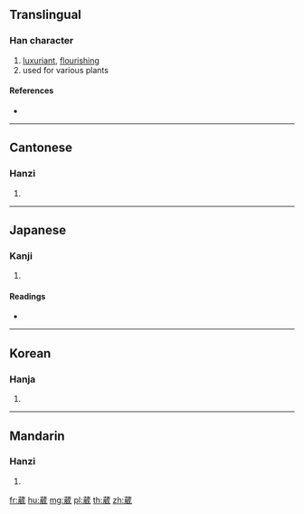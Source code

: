 {{character info/new}}
==Translingual==

===Han character===
{{Han char|rn=140|rad=艸|as=09|sn=15|four=44253|canj=TIHV}}

# [[luxuriant]], [[flourishing]]
# used for various plants

====References====
* {{Han ref|kx=1046.180|dkj=31456|dj=1507.160|hdz=53245.090|uh=8473|ud=33907|bh=DFBB|bd=57275}}

----

==Cantonese==

===Hanzi===
{{yue-hanzi|jyut=|y=wai1}}

# {{defn|lang=yue|sort=艸09}}

----

==Japanese==

===Kanji===
{{ja-kanji|grade=|rs=艸09}}

# {{defn|lang=ja|sort=艸09}}

====Readings====
* {{ja-readings|on=[[い]] (i)|kun=|nanori=}}

----

==Korean==

===Hanja===
{{ko-hanja|hangeul=위|eumhun=|rv=wi|mr=wi|y=wi}}

# {{defn|lang=ko|sort=艸09}}

----

==Mandarin==

===Hanzi===
{{cmn-hanzi|pin=[[wēi]] ([[wei1]])|wg=wei<sup>1</sup>}}

# {{defn|lang=cmn|sort=艸09}}

[[fr:葳]]
[[hu:葳]]
[[mg:葳]]
[[pl:葳]]
[[th:葳]]
[[zh:葳]]